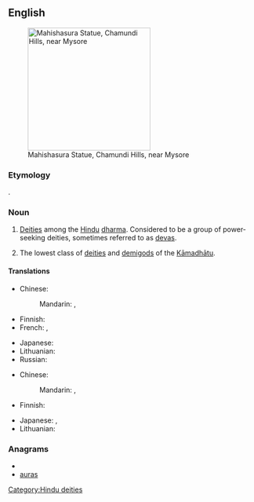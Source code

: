 {{wikipedia}}
==English==
[[Image:Mahishaasura.jpg|thumb|250px| Mahishasura Statue, Chamundi Hills, near Mysore]]

===Etymology===
{{etyl|sa}} {{term|sc=Deva|असुर|tr=ásura|lang=sa}}.

===Noun===
{{en-noun}}

# {{Hinduism}} [[deity|Deities]] among the [[Hindu]] [[dharma]]. Considered to be a group of power-seeking deities, sometimes referred to as [[deva]]s.
# {{Buddhism}} The lowest class of [[deity|deities]] and [[demigod]]s of the [[Kāmadhātu]].

====Translations====
{{trans-top|Asura in Hinduism}}
* Chinese:
*: Mandarin: {{t|zh|阿修羅|sc=Hani}}, {{t|zh|阿修罗|tr=āxiūluo|sc=Hani}}
* Finnish: {{t|fi|Asura}}
* French: {{t|fr|açoura}},  {{t-|fr|asura}}
{{trans-mid}}
* Japanese: {{t|ja|アスラ|tr=asura}}
* Lithuanian: {{t-|lt|Asura|f|xs=Lithuanian}}
* Russian: {{t|ru|асура|tr=asura}}
{{trans-bottom}}

{{trans-top|Asura in Buddhism}}
* Chinese:
*: Mandarin: {{t|zh|阿修羅|sc=Hani}}, {{t|zh|阿修罗|tr=āxiūluo|sc=Hani}}
* Finnish: {{t|fi|Asura}}
{{trans-mid}}
* Japanese: {{t-|ja|阿修羅|tr=[[あしゅら]]}}, {{t-|ja|ashura}}
* Lithuanian: {{t-|lt|Asura|f|xs=Lithuanian}}
{{trans-bottom}}

===Anagrams===
* {{alphagram|aarsu}}
* [[auras#English|auras]]


[[Category:Hindu deities]]